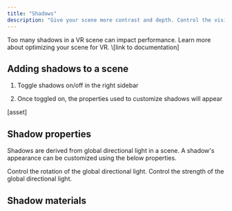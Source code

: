 ```yaml
---
title: "Shadows"
description: "Give your scene more contrast and depth. Control the visibility, look, and intensity of shadows."
---
```


<Info>
  Too many shadows in a VR scene can impact performance. Learn more about optimizing your scene for VR. \[link to documentation]
</Info>

## Adding shadows to a scene

1. Toggle shadows on/off in the right sidebar

2. Once toggled on, the properties used to customize shadows will appear

\[asset]

## Shadow properties

Shadows are derived from global directional light in a scene. A shadow's appearance can be customized using the below properties.&#x20;

<AccordionGroup>
  <Accordion title="Light direction" defaultOpen={false}>
    Control the rotation of the global directional light.
  </Accordion>

  <Accordion title="Shadow intensity" defaultOpen={false}>
    Control the strength of the global directional light.
  </Accordion>
</AccordionGroup>

## Shadow materials